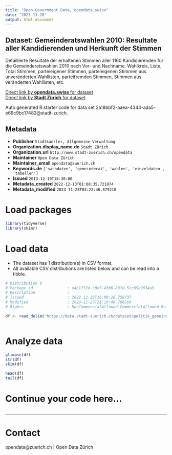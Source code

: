 ```yaml
---
title: "Open Government Data, opendata.swiss"
date: "2023-11-28"
output: html_document
---
```


## Dataset: Gemeinderatswahlen 2010: Resultate aller Kandidierenden und Herkunft der Stimmen

Detaillierte Resultate der erhaltenen Stimmen aller 1160 Kandidierenden für die Gemeinderatswahlen 2010 nach Vor- und Nachname, Wahlkreis, Liste, Total Stimmen, parteieigener Stimmen, parteieigenen Stimmen aus unveränderten Wahllisten, parteifremden Stimmen, Stimmen aus veränderten Wahllisten, etc.

[Direct link by **opendata.swiss** for dataset](https://opendata.swiss/de/dataset/gemeinderatswahlen-2010-resultate-aller-kandidierenden-und-herkunft-der-stimmen1)<br>
[Direct link by **Stadt Zürich** for dataset](https://data.stadt-zuerich.ch/dataset/politik_gemeinderatswahlen_2010_resultate)

Auto generated R starter code for data set 2a18bbf2-aaea-4344-ada5-e69c9bc17482@stadt-zurich.

## Metadata

- **Publisher** `Stadtkanzlei, Allgemeine Verwaltung`
- **Organization.display_name.de** `Stadt Zürich`
- **Organization.url** `http://www.stadt-zuerich.ch/opendata`
- **Maintainer** `Open Data Zürich`
- **Maintainer_email** `opendata@zuerich.ch`
- **Keywords.de** `['sachdaten', 'gemeinderat', 'wahlen', 'einzeldaten', 'tabellen']`
- **Issued** `2013-12-19T18:30:00`
- **Metadata_created** `2022-12-13T01:08:35.721074`
- **Metadata_modified** `2023-11-28T03:22:46.879210`


# Load packages

```r

library(tidyverse)
library(skimr)

```

# Load data

-   The dataset has 1 distribution(s) in CSV format.
-   All available CSV distributions are listed below and can be read into a tibble.

```r

# Distribution 0
# Package_id               : e4b1ff2d-c0e7-4306-88fd-5cc05a9634a9
# Description              : 
# Issued                   : 2022-12-12T16:00:26.750737
# Modified                 : 2023-11-27T21:19:48.768560
# Rights                   : NonCommercialAllowed-CommercialAllowed-ReferenceNotRequired

df <- read_delim('https://data.stadt-zuerich.ch/dataset/politik_gemeinderatswahlen_2010_resultate/download/GRW_2010_resultate_kandidierende_und_herkunft_der_stimmen.csv')



```

# Analyze data

```r

glimpse(df)
str(df)
skim(df)

head(df)
tail(df)

```

# Continue your code here...

```r

```

------------------------------------------------------------------------

# Contact

opendata@zuerich.ch | Open Data Zürich
